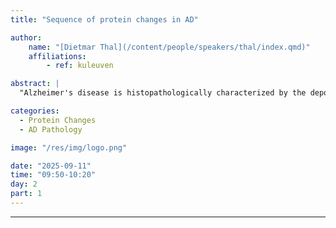 ```yaml
---
title: "Sequence of protein changes in AD"

author:
    name: "[Dietmar Thal](/content/people/speakers/thal/index.qmd)"
    affiliations:
        - ref: kuleuven

abstract: |
  "Alzheimer's disease is histopathologically characterized by the deposition of amyloid plaques and the generation of neurofibrillary tangles that develop first in distinct places from where they spread over the brain. The key proteins are the amyloid β-peptide deposited in amyloid plaques and abnormal phosphorylated τ-protein accumulating in neurofibrillary tangles. Here, we will discuss the role of post-translational modifications of these proteins as well as their interactions with other proteins, such as TDP-43 and α-synuclein and the impact on the disease."

categories:
  - Protein Changes
  - AD Pathology

image: "/res/img/logo.png"

date: "2025-09-11"
time: "09:50-10:20"
day: 2
part: 1
---
```


***

<!-- <object data="/res/quarto.pdf" type="application/pdf" width="100%" height="600">
</object>  -->